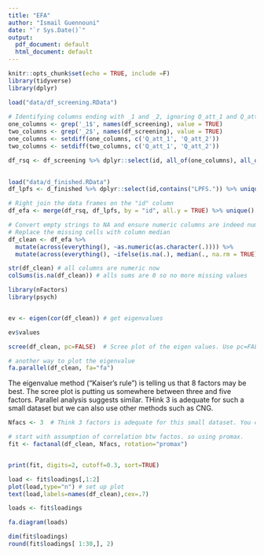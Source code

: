 ```yaml
---
title: "EFA"
author: "Ismail Guennouni"
date: "`r Sys.Date()`"
output:
  pdf_document: default
  html_document: default
---
```


```r
knitr::opts_chunk$set(echo = TRUE, include =F)
library(tidyverse)
library(dplyr)
```

<!-- Load dataset 1 (RSQ) and select questionnaires -->
```r
load("data/df_screening.RData")
  
# Identifying columns ending with _1 and _2, ignoring Q_att_1 and Q_att_2
one_columns <- grep('_1$', names(df_screening), value = TRUE)
two_columns <- grep('_2$', names(df_screening), value = TRUE)
one_columns <- setdiff(one_columns, c('Q_att_1', 'Q_att_2'))
two_columns <- setdiff(two_columns, c('Q_att_1', 'Q_att_2'))

df_rsq <- df_screening %>% dplyr::select(id, all_of(one_columns), all_of(two_columns))
  
```



<!-- Load dataset 2 (LPFS) and select questionnaires -->
```r

load("data/d_finished.RData")
df_lpfs <- d_finished %>% dplyr::select(id,contains("LPFS.")) %>% unique()

# Right join the data frames on the "id" column
df_efa <- merge(df_rsq, df_lpfs, by = "id", all.y = TRUE) %>% unique() %>% dplyr::select(-id)


```


```r
# Convert empty strings to NA and ensure numeric columns are indeed numeric.
# Replace the missing cells with column median
df_clean <- df_efa %>%
  mutate(across(everything(), ~as.numeric(as.character(.)))) %>%
  mutate(across(everything(), ~ifelse(is.na(.), median(., na.rm = TRUE), .)))


```



<!-- Duble checking non numeric and missing value cells -->
```r

str(df_clean) # all columns are numeric now 
colSums(is.na(df_clean)) # alls sums are 0 so no more missing values


```




```r

library(nFactors)
library(psych)


ev <- eigen(cor(df_clean)) # get eigenvalues

ev$values

scree(df_clean, pc=FALSE)  # Scree plot of the eigen values. Use pc=FALSE for factor analysis

```

```r
# another way to plot the eigenvalue
fa.parallel(df_clean, fa="fa")
```
The eigenvalue method (“Kaiser’s rule”) is telling us that 8 factors may be best. The scree plot is putting us somewhere between three and five factors. Parallel analysis suggests similar. THink 3 is adequate for such a small dataset but we can also use other methods such as CNG. 

```r
Nfacs <- 3  # Think 3 factors is adequate for this small dataset. You can change this as needed.

# start with assumption of correlation btw factos. so using promax.
fit <- factanal(df_clean, Nfacs, rotation="promax") 


print(fit, digits=2, cutoff=0.3, sort=TRUE)
```
```r
load <- fit$loadings[,1:2]
plot(load,type="n") # set up plot
text(load,labels=names(df_clean),cex=.7)
```
```r
loads <- fit$loadings

fa.diagram(loads)
```


```r
dim(fit$loadings) 
round(fit$loadings[ 1:30,], 2)
```

<!-- # Using the Polycor Package  -->

<!-- ```{r} -->
<!-- library(polycor) -->
<!-- library(nFactors) -->
<!-- hetcor_matrix <- hetcor(df_clean, polyserial = TRUE) -->
<!-- ``` -->

<!-- ```{r} -->
<!-- ev_poly <- eigen(hetcor_matrix$correlations) # get eigenvalues -->

<!-- ev_poly$values -->

<!-- # Applying the CNG test -->
<!-- cng_results <- efa.CNG(hetcor_matrix$correlations, n.obs = nrow(df)) -->

<!-- # The CNG test results include the suggested number of factors to retain -->
<!-- print(cng_results) -->

<!-- ``` -->

